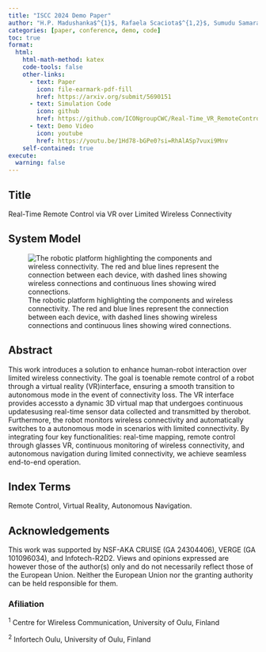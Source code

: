 ```yaml
---
title: "ISCC 2024 Demo Paper"
author: "H.P. Madushanka$^{1}$, Rafaela Scaciota$^{1,2}$, Sumudu Samarakoon$^{1,2}$, and Mehdi Bennis$^{1}$."
categories: [paper, conference, demo, code]
toc: true
format:
  html:
    html-math-method: katex
    code-tools: false
    other-links:
      - text: Paper
        icon: file-earmark-pdf-fill
        href: https://arxiv.org/submit/5690151
      - text: Simulation Code
        icon: github
        href: https://github.com/ICONgroupCWC/Real-Time_VR_RemoteControl.git
      - text: Demo Video
        icon: youtube
        href: https://youtu.be/1Hd78-bGPe0?si=RhAlASp7vuxi9Mnv
    self-contained: true
execute:
  warning: false
---
```


## Title
Real-Time Remote Control via VR over Limited Wireless Connectivity

## System Model
![The robotic platform highlighting the components and wireless connectivity. The red and blue lines represent the connection between each device, with dashed lines showing wireless connections and continuous lines showing wired connections.](Fig/setup_demo4.png)

## Abstract

This work introduces a solution to enhance human-robot interaction over limited wireless connectivity. The goal is toenable remote control of a robot through a virtual reality (VR)interface, ensuring a smooth transition to autonomous mode in the event of connectivity loss. The VR interface provides accessto a dynamic 3D virtual map that undergoes continuous updatesusing real-time sensor data collected and transmitted by therobot. Furthermore, the robot monitors wireless connectivity and automatically switches to a autonomous mode in scenarios with limited connectivity. By integrating four key functionalities: real-time mapping, remote control through glasses VR, continuous monitoring of wireless connectivity, and autonomous navigation during limited connectivity, we achieve seamless end-to-end operation.

## Index Terms

Remote Control, Virtual Reality, Autonomous Navigation.

## Acknowledgements

This work was supported by NSF-AKA CRUISE (GA 24304406), VERGE (GA 101096034), and Infotech-R2D2. Views and opinions expressed are however those of the author(s) only and do not necessarily reflect those of the European Union. Neither the European Union nor the granting authority can be held responsible for them.

### Afiliation

$^1$ Centre for Wireless Communication, University of Oulu, Finland 

$^2$ Infortech Oulu, University of Oulu, Finland 
